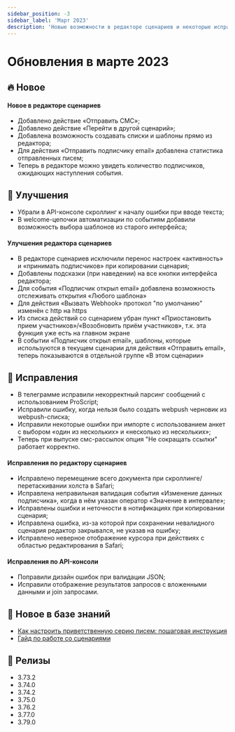 ```yaml
---
sidebar_position: -3
sidebar_label: 'Март 2023'
description: 'Новые возможности в редакторе сценариев и некоторые исправления'
---
```


# Обновления в марте 2023

## 🔥 Новое

#### Новое в редакторе сценариев

- Добавлено действие «Отправить СМС»;
- Добавлено действие «Перейти в другой сценарий»;
- Добавлена возможность создавать списки и шаблоны прямо из редактора;
- Для действия «Отправить подписчику email» добавлена статистика отправленных писем;
- Теперь в редакторе можно увидеть количество подписчиков, ожидающих наступления события.

## 🚀 Улучшения

- Убрали в API-консоле скроллинг к началу ошибки при вводе текста;
- В welcome-цепочки автоматизации по событиям добавили возможность выбора шаблонов из старого интерфейса;

#### Улучшения редактора сценариев

- В редакторе сценариев исключили перенос настроек «активность» и «принимать подписчиков» при копировании сценария;
- Добавлены подсказки (при наведении) на все кнопки интерфейса редактора;
- Для события «Подписчик открыл email» добавлена возможность отслеживать открытия «Любого шаблона»
- Для действия «Вызвать Webhook» протокол "по умолчанию" изменён с http на https
- Из списка действий со сценарием убран пункт «Приостановить прием участников»/«Возобновить приём участников», т.к. эта функция уже есть на главном экране
- В событии «Подписчик открыл email», шаблоны, которые используются в текущем сценарии для действия «Отправить email», теперь показываются в отдельной группе «В этом сценарии»

## 🐛 Исправления

- В телеграмме исправили некорректный парсинг сообщений с использованием ProScript;
- Исправили ошибку, когда нельзя было создать webpush черновик из webpush-списка;
- Исправили некоторые ошибки при импорте с использованием анкет с выбором «один из нескольких» и «несколько из нескольких»;
- Теперь при выпуске смс-рассылок опция "Не сокращать ссылки" работает корректно.

#### Исправления по редактору сценариев

- Исправлено перемещение всего документа при скроллинге/перетаскивании холста в Safari;
- Исправлена неправильная валидация события «Изменение данных подписчика», когда в нём указан оператор «Значение в интервале»;
- Исправлены ошибки и неточности в нотификациях при копировании сценария;
- Исправлена ошибка, из-за которой при сохранении невалидного сценария редактор закрывался, не указав на ошибку;
- Исправлено неверное отображение курсора при действиях с областью редактирования в Safari;

#### Исправления по API-консоли

- Поправили дизайн ошибок при валидации JSON;
- Исправили отображение результатов запросов с вложенными данными и join запросами.

## 📖 Новое в базе знаний

- [Как настроить приветственную серию писем: пошаговая инструкция](https://docs.sendsay.ru/automations/automation-with-workflows/welcome-series-with-workflow/)
- [Гайд по работе со сценариями](https://docs.sendsay.ru/automations/automation-with-workflows/workflow-guide)

## 🚀 Релизы

- 3.73.2
- 3.74.0
- 3.74.2
- 3.75.0
- 3.76.2
- 3.77.0
- 3.79.0
